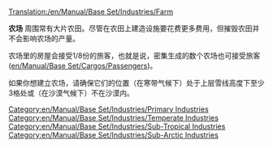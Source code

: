 [[Translation:/en/Manual/Base Set/Industries/Farm]]

{{en/Translation|origin=en/Manual/Industries/Farm
|from=en
|to=zh
|Percentage=50
}}

{{zh/Manual/Base Set/工业列表/农场}}

{{zh/Manual/Base Set/工业列表/农场|name=农场
|image=en/Manual/Base Set/Industries/Farm.png
|caption=温带气候
|image2=en/Manual/Base Set/Industries/Arctic&Tropic Farm.png
|caption2=寒带气候与沙漠气候
|climates=温带气候([[en/Manual/Climates#temperate|Temperate]]), 寒带气候([[en/Manual/Climates#sub-arctic|Sub-arctic]]), 沙漠气候([[en/Manual/Climates#sub-tropical|Sub-tropical]])
|接受=无
|产出=谷物([[en/Manual/Base Set/Cargos/Grain]]), 牲畜([[en/Manual/Base Set/Cargos/Livestock]]) (温带气候下), <br/>小麦([[en/Manual/Base Set/Cargos/Wheat]]), 牲畜([[en/Manual/Base Set/Cargos/Livestock]]) (寒带气候下), <br/>玉米([[en/Manual/Base Set/Cargos/Maize]]) (沙漠气候下)
}}

'''农场''' 周围常有大片农田。尽管在农田上建造设施要花费更多费用，但摧毁农田并不会影响农场的产量。

农场里的房屋会接受1/8份的旅客，也就是说，密集生成的数个农场也可接受旅客([[en/Manual/Base Set/Cargos/Passengers]])。

如果你想建立农场，请确保它们的位置（在寒带气候下）处于上层雪线高度下至少3格处或（在沙漠气候下）不在沙漠内。

{{en/Manual/Base Set/Industries/Navbox Industries}}

[[Category:en/Manual/Base Set/Industries/Primary Industries]]
[[Category:en/Manual/Base Set/Industries/Temperate Industries]]
[[Category:en/Manual/Base Set/Industries/Sub-Tropical Industries]]
[[Category:en/Manual/Base Set/Industries/Sub-Arctic Industries]]